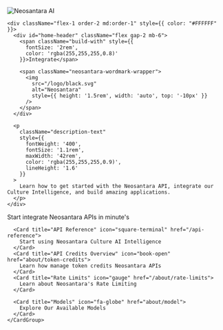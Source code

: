 <div className="relative w-full pt-12 pb-12">
  <div className="relative z-10 flex flex-col md:flex-row items-center gap-6" style={{ 
    maxWidth: '70rem', 
    margin: '0 auto', 
    padding: '0 1.25rem',
    marginBottom: '50px'
  }}>
    <div className="flex-1 flex justify-center md:justify-end order-1 md:order-2">
      <img 
        src="/logo/hands.png"
        alt="Neosantara AI" 
        style={{ 
          maxWidth: '100%', 
          height: 'auto', 
          maxHeight: '20rem',
          borderRadius: '12px',
          boxShadow: '0 10px 25px rgba(0,0,0,0.2)'
        }} 
      />
    </div>

    <div className="flex-1 order-2 md:order-1" style={{ color: "#FFFFFF" }}>
      <div id="home-header" className="flex gap-2 mb-6">
        <span className="build-with" style={{
          fontSize: '2rem',
          color: 'rgba(255,255,255,0.8)'
        }}>Integrate</span>
    
        <span className="neosantara-wordmark-wrapper">
          <img 
            src="/logo/black.svg" 
            alt="Neosantara" 
            style={{ height: '1.5rem', width: 'auto', top: '-10px' }}
          />
        </span>
      </div>
    
      <p
        className="description-text"
        style={{
          fontWeight: '400',
          fontSize: '1.1rem',
          maxWidth: '42rem',
          color: 'rgba(255,255,255,0.9)',
          lineHeight: '1.6'
        }}
      >
        Learn how to get started with the Neosantara API, integrate our Culture Intelligence, and build amazing applications.
      </p>
    </div>
  </div>

  <div style={{ 
    maxWidth: "900px", 
    margin: "0 auto", 
    padding: "0 20px",
    position: 'relative',
    zIndex: 10
  }}>
    <CardGroup cols={3}>
      <Card title="Quickstart" icon="rocket-launch" href="api-reference/quickstart">
        Start integrate Neosantara APIs in minute's
      </Card>
      
      <Card title="API Reference" icon="square-terminal" href="/api-reference">
        Start using Neosantara Culture AI Intelligence
      </Card>
      <Card title="API Credits Overview" icon="book-open" href="about/token-credits">
        Learn how manage token credits Neosantara APIs
      </Card>
      <Card title="Rate Limits" icon="gauge" href="/about/rate-limits">
        Learn about Neosantara's Rate Limiting
      </Card>
      
      <Card title="Models" icon="fa-globe" href="about/model">
        Explore Our Available Models
      </Card>
    </CardGroup>
  </div>
</div>